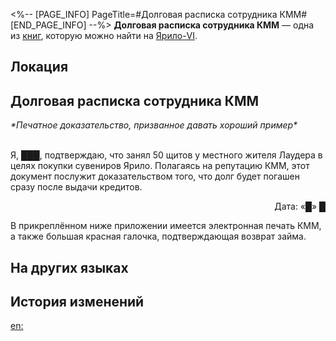 <%-- [PAGE_INFO]
PageTitle=#Долговая расписка сотрудника КММ#
[END_PAGE_INFO] --%>
{{Дополнить}}
{{Книга Инфобокс
|id           = 250
|partIds      = 190499
|Название     = 
|Изображение  = Предмет Записи.png
|Мир          = Ярило-VI
|Томов        = 1
|Автор        = <!--нужно добавить-->
|Описание     = Печатное доказательство долговых обязательств сотрудника КММ перед местными жителями. Опубликовано в качестве положительного примера.
|Том1         = {{tx}}
|Источник1    = {{tx|Отсутствует источник}}
|Персонажи    = 
|Фракции      = 
}}
'''Долговая расписка сотрудника КММ''' — одна из [[Книги|книг]], которую можно найти на [[Ярило-VI]].

==Локация==
{{Отметка карты|<!--название карты-->|<!--id отметки-->}}

==Долговая расписка сотрудника КММ==
''*Печатное доказательство, призванное давать хороший пример*''

{{Размер|+5|<div align="center">Долговая расписка</div>}}<br />
Я, ███, подтверждаю, что занял 50 щитов у местного жителя Лаудера в целях покупки сувениров Ярило. Полагаясь на репутацию КММ, этот документ послужит доказательством того, что долг будет погашен сразу после выдачи кредитов.<br /><div align="right">Дата: «█» █</div>

В прикреплённом ниже приложении имеется электронная печать КММ, а также большая красная галочка, подтверждающая возврат займа.

==На других языках==
{{На других языках
|en   = IPC Worker Loan Script
|zhs  = 公司员工借条
|zht  = 公司員工借據
|ja   = カンパニー社員の借用書
|ko   = 컴퍼니 직원 차용증
|es   = Recibo de préstamo de un empleado de la Corporación
|fr   = Copie du prêt d'un employé de la CPI
|ru   = Долговая расписка сотрудника КММ
|th   = เอกสารการยืมเงินของเจ้าหน้าที่องค์กร
|vi   = Giấy Nợ Của Nhân Viên IPC
|de   = Quittung für Darlehen eines IFK-Mitarbeiters
|id   = Surat Utang Pekerja IPC
|pt   = Roteiro de Empréstimo do Funcionário da CPI
}}

==История изменений==
{{История изменений|3.5}}

[[en:]]